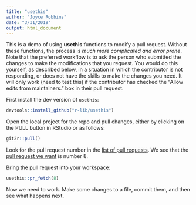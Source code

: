 ```yaml
---
title: "usethis"
author: "Joyce Robbins"
date: "3/31/2019"
output: html_document
---
```

This is a demo of using **usethis** functions to modify a pull request. Without these functions, the process is *much more complicated and error prone*. Note that the preferred workflow is to ask the person who submitted the changes to make the modifications that you request. You would do this yourself, as described below, in a situation in which the contributor is not responding, or does not have the skills to make the changes you need. It will only work (need to test this) if the contributor has checked the "Allow edits from maintainers." box in their pull request.

First install the dev version of `usethis`:

```r
devtools::install_github("r-lib/usethis")
```

Open the local project for the repo and pull changes, either by clicking on the PULL button in RStudio or as follows:

```r
git2r::pull()
```

Look for the pull request number in the [list of pull requests](https://github.com/jtr13/springishere/pulls). We see that the [pull request we want](https://github.com/jtr13/springishere/pull/8) is number 8.

Bring the pull request into your workspace:

```r
usethis::pr_fetch(8)
```

Now we need to work. Make some changes to a file, commit them, and then see what happens next.
